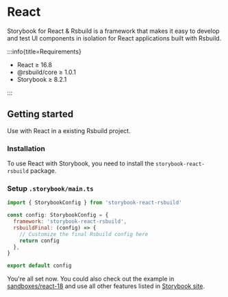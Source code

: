 
# React

Storybook for React & Rsbuild is a framework that makes it easy to develop and test UI components in isolation for React applications built with Rsbuild.

:::info{title=Requirements}

- React ≥ 16.8
- @rsbuild/core ≥ 1.0.1
- Storybook ≥ 8.2.1

:::

## Getting started

Use with React in a existing Rsbuild project.

### Installation

To use React with Storybook, you need to install the `storybook-react-rsbuild` package.

<PackageManagerTabs command="storybook-react-rsbuild -D" />

### Setup `.storybook/main.ts`

```js
import { StorybookConfig } from 'storybook-react-rsbuild'

const config: StorybookConfig = {
  framework: 'storybook-react-rsbuild',
  rsbuildFinal: (config) => {
    // Customize the final Rsbuild config here
    return config
  },
}

export default config
```

You're all set now. You could also check out the example in [sandboxes/react-18](https://github.com/rspack-contrib/storybook-rsbuild/blob/main/sandboxes/react-18) and use all other features listed in [Storybook site](https://storybook.js.org/docs).
